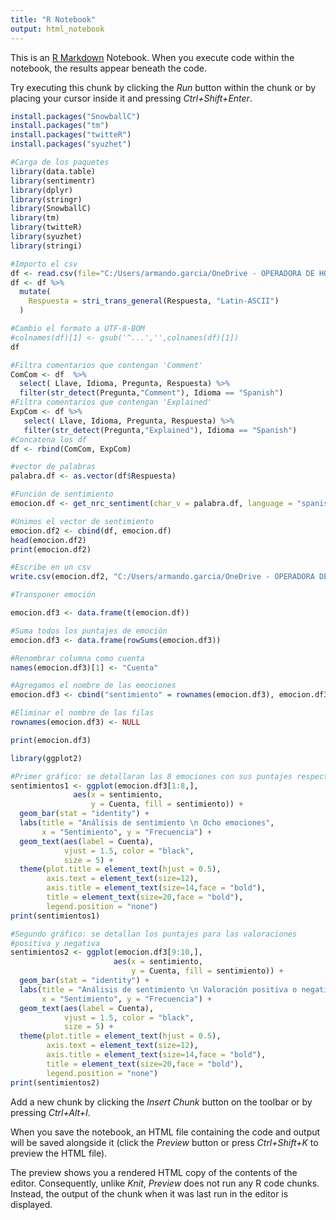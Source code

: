 ---
title: "R Notebook"
output: html_notebook
---

This is an [R Markdown](http://rmarkdown.rstudio.com) Notebook. When you execute code within the notebook, the results appear beneath the code. 

Try executing this chunk by clicking the *Run* button within the chunk or by placing your cursor inside it and pressing *Ctrl+Shift+Enter*. 

```{r}
install.packages("SnowballC")
install.packages("tm")
install.packages("twitteR")
install.packages("syuzhet")
```
```{r}
#Carga de los paquetes
library(data.table)
library(sentimentr)
library(dplyr)
library(stringr)
library(SnowballC)
library(tm)
library(twitteR)
library(syuzhet)
library(stringi)
```
```{r}
#Importo el csv
df <- read.csv(file="C:/Users/armando.garcia/OneDrive - OPERADORA DE HOTELES TAFER, SA. DE CV/Qlikview/5-Conversiones/Clarabridge/CSV/Clarabridge.csv", sep = ",", stringsAsFactors = FALSE, header = TRUE, encoding = "UTF-8")
df <- df %>%
  mutate(
    Respuesta = stri_trans_general(Respuesta, "Latin-ASCII")
  )

#Cambio el formato a UTF-8-BOM
#colnames(df)[1] <- gsub('^...','',colnames(df)[1])
df
```

```{r}
#Filtra comentarios que contengan 'Comment'
ComCom <- df  %>%
  select( Llave, Idioma, Pregunta, Respuesta) %>%
  filter(str_detect(Pregunta,"Comment"), Idioma == "Spanish")
#Filtra comentarios que contengan 'Explained'
ExpCom <- df %>%
   select( Llave, Idioma, Pregunta, Respuesta) %>%
   filter(str_detect(Pregunta,"Explained"), Idioma == "Spanish")
#Concatena los df
df <- rbind(ComCom, ExpCom)

#vector de palabras
palabra.df <- as.vector(df$Respuesta)

#Función de sentimiento
emocion.df <- get_nrc_sentiment(char_v = palabra.df, language = "spanish")

#Unimos el vector de sentimiento
emocion.df2 <- cbind(df, emocion.df)
head(emocion.df2)
print(emocion.df2)

#Escribe en un csv
write.csv(emocion.df2, "C:/Users/armando.garcia/OneDrive - OPERADORA DE HOTELES TAFER, SA. DE CV/Qlikview/5-Conversiones/Clarabridge/CSV/Clarabridge_SentimentEsp.csv")
```
```{r}
#Transponer emoción

emocion.df3 <- data.frame(t(emocion.df))

#Suma todos los puntajes de emoción
emocion.df3 <- data.frame(rowSums(emocion.df3))

#Renombrar columna como cuenta
names(emocion.df3)[1] <- "Cuenta"

#Agregamos el nombre de las emociones
emocion.df3 <- cbind("sentimiento" = rownames(emocion.df3), emocion.df3)

#Eliminar el nombre de las filas
rownames(emocion.df3) <- NULL

print(emocion.df3)
```
```{r}
library(ggplot2)

#Primer gráfico: se detallaran las 8 emociones con sus puntajes respectivos
sentimientos1 <- ggplot(emocion.df3[1:8,],
              aes(x = sentimiento,
                  y = Cuenta, fill = sentimiento)) + 
  geom_bar(stat = "identity") +
  labs(title = "Análisis de sentimiento \n Ocho emociones",
       x = "Sentimiento", y = "Frecuencia") +
  geom_text(aes(label = Cuenta),
            vjust = 1.5, color = "black",
            size = 5) +
  theme(plot.title = element_text(hjust = 0.5),
        axis.text = element_text(size=12),
        axis.title = element_text(size=14,face = "bold"),
        title = element_text(size=20,face = "bold"),
        legend.position = "none")
print(sentimientos1)
```
```{r}
#Segundo gráfico: se detallan los puntajes para las valoraciones
#positiva y negativa
sentimientos2 <- ggplot(emocion.df3[9:10,], 
                       aes(x = sentimiento,
                           y = Cuenta, fill = sentimiento)) + 
  geom_bar(stat = "identity") +
  labs(title = "Análisis de sentimiento \n Valoración positiva o negativa", 
       x = "Sentimiento", y = "Frecuencia") +
  geom_text(aes(label = Cuenta),
            vjust = 1.5, color = "black",
            size = 5) +
  theme(plot.title = element_text(hjust = 0.5),
        axis.text = element_text(size=12),
        axis.title = element_text(size=14,face = "bold"),
        title = element_text(size=20,face = "bold"),
        legend.position = "none")
print(sentimientos2)
```

Add a new chunk by clicking the *Insert Chunk* button on the toolbar or by pressing *Ctrl+Alt+I*.

When you save the notebook, an HTML file containing the code and output will be saved alongside it (click the *Preview* button or press *Ctrl+Shift+K* to preview the HTML file).

The preview shows you a rendered HTML copy of the contents of the editor. Consequently, unlike *Knit*, *Preview* does not run any R code chunks. Instead, the output of the chunk when it was last run in the editor is displayed.
